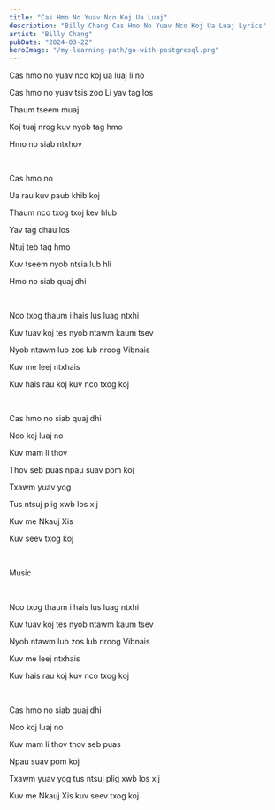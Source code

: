 ```yaml
---
title: "Cas Hmo No Yuav Nco Koj Ua Luaj"
description: "Billy Chang Cas Hmo No Yuav Nco Koj Ua Luaj Lyrics"
artist: "Billy Chang"
pubDate: "2024-03-22"
heroImage: "/my-learning-path/go-with-postgresql.png"
---
```


Cas hmo no yuav nco koj ua luaj li no

Cas hmo no yuav tsis zoo Li yav tag los

Thaum tseem muaj

Koj tuaj nrog kuv nyob tag hmo

Hmo no siab ntxhov

<br />

Cas hmo no

Ua rau kuv paub khib koj

Thaum nco txog txoj kev hlub

Yav tag dhau los

Ntuj teb tag hmo

Kuv tseem nyob ntsia lub hli

Hmo no siab quaj dhi

<br />

Nco txog thaum i hais lus luag ntxhi

Kuv tuav koj tes nyob ntawm kaum tsev

Nyob ntawm lub zos lub nroog Vibnais

Kuv me leej ntxhais

Kuv hais rau koj kuv nco txog koj

<br />

Cas hmo no siab quaj dhi

Nco koj luaj no

Kuv mam li thov

Thov seb puas npau suav pom koj

Txawm yuav yog

Tus ntsuj plig xwb los xij

Kuv me Nkauj Xis

Kuv seev txog koj

<br />

Music

<br />

Nco txog thaum i hais lus luag ntxhi

Kuv tuav koj tes nyob ntawm kaum tsev

Nyob ntawm lub zos lub nroog Vibnais

Kuv me leej ntxhais

Kuv hais rau koj kuv nco txog koj

<br />

Cas hmo no siab quaj dhi

Nco koj luaj no

Kuv mam li thov thov seb puas

Npau suav pom koj

Txawm yuav yog tus ntsuj plig xwb los xij

Kuv me Nkauj Xis kuv seev txog koj
